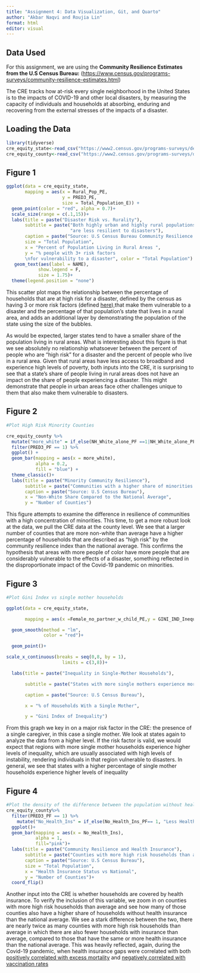 ```yaml
---
title: "Assignment 4: Data Visualization, Git, and Quarto"
author: "Akbar Naqvi and Roujia Lin"
format: html
editor: visual
---
```


## Data Used

For this assignment, we are using the **Community Resilience Estimates from the U.S Census Bureau:** (<https://www.census.gov/programs-surveys/community-resilience-estimates.html>)

The CRE tracks how at-risk every single neighborhood in the United States is to the impacts of COVID-19 and other local disasters, by measuring the capacity of individuals and households at absorbing, enduring and recovering from the external stresses of the impacts of a disaster.

## Loading the Data

```r

library(tidyverse)
cre_equity_state<-read_csv("https://www2.census.gov/programs-surveys/demo/datasets/community-resilience/2019/CRE_Equity_State_19.csv")
cre_equity_county<-read_csv("https://www2.census.gov/programs-surveys/demo/datasets/community-resilience/2019/CRE_Equity_County_19.csv")

```

## Figure 1

```r

ggplot(data = cre_equity_state,
       mapping = aes(x = Rural_Pop_PE,
                     y = PRED3_PE,
                     size = Total_Population_E)) + 
  geom_point(color = "red", alpha = 0.7)+
  scale_size(range = c(.1,15))+
  labs(title = paste("Disaster Risk vs. Rurality"),
       subtitle = paste("Both highly urban and highly rural populations can be vulnerable to disasters",
                        "are less resilient to disasters"),
       caption = paste("Source: U.S Census Bureau Community Resilience Estimates"),
       size = "Total Population",
       x = "Percent of Population Living in Rural Areas ",
       y = "% people with 3+ risk factors
       \nfor vulnerability to a disaster", color = "Total Population") +
   geom_text(aes(label = NAME), 
            show.legend = F,
            size = 1.75)+
  theme(legend.position = "none")


```

This scatter plot maps the relationship between the percentage of households that are at high risk for a disaster, defined by the census as having 3 or more risk factors (defined [here](https://www.census.gov/programs-surveys/community-resilience-estimates/technical-documentation/methodology.html)),that make them vulnerable to a disaster and the percentage of that population's state that lives in a rural area, and adds an additional layer by demonstrating the population of the state using the size of the bubbles.

As would be expected, larger states tend to have a smaller share of the population living in rural areas. What is interesting about this figure is that we see absolutely no relationship whatsoever between the percent of people who are "high risk" for a disaster and the percent of people who live in a rural area. Given that rural areas have less access to broadband and experience high levels of poverty, both inputs into the CRE, it is surprising to see that a state's share of people living in rural areas does not have an impact on the share of people experiencing a disaster. This might demonstrate that people in urban areas face other challenges unique to them that also make them vulnerable to disasters.

## Figure 2

```r

#Plot High Risk Minority Counties

cre_equity_county %>%
  mutate("more_white" = if_else(NH_White_alone_PF ==1|NH_White_alone_PF == 0 , "Less Non-White", "More Non_White")) %>%
  filter(PRED3_PF == 1) %>%
  ggplot() +
  geom_bar(mapping = aes(x = more_white), 
           alpha = 0.2,
           fill = "blue") +
  theme_classic()+
  labs(title = paste("Minority Community Resilience"),
       subtitle = paste("Communities with a higher share of minorities are less resilient than those with a lower share"),
       caption = paste("Source: U.S Census Bureau"),
       x = "Non-White Share Compared to the National Average",
       y = "Number of Counties")


```

This figure attempts to examine the difference in resilience of communities with a high concentration of minorities. This time, to get a more robust look at the data, we pull the CRE data at the county level. We see that a larger number of counties that are more non-white than average have a higher percentage of households that are described as "high risk" by the community resilience index than the national average. This confirms the hypothesis that areas with more people of color have more people that are considerably vulnerable to the effects of a disaster, something reflected in the disproportionate impact of the Covid-19 pandemic on minorities.

## Figure 3

```r



#Plot Gini Index vs single mother households

ggplot(data = cre_equity_state,

       mapping = aes(x =Female_no_partner_w_child_PE,y = GINI_IND_Inequality_E))+

  geom_smooth(method = "lm",
              color = "red")+

  geom_point()+

scale_x_continuous(breaks = seq(0,8, by = 1), 
                     limits = c(3,8))+

  labs(title = paste("Inequality in Single-Mother Households"),

       subtitle = paste("States with more single mothers experience more inequality"),

       caption = paste("Source: U.S Census Bureau"),

       x = "% of Households With a Single Mother",

       y = "Gini Index of Inequality")

```

From this graph we key in on a major risk factor in the CRE: the presence of a single caregiver, in this case a single mother. We look at states again to analyze the data from a higher level. If the risk factor is valid, we would expect that regions with more single mother households experience higher levels of inequality, which are usually associated with high levels of instability, rendering individuals in that region vulnerable to disasters. In general, we see that states with a higher percentage of single mother households experience higher levels of inequality

## Figure 4

```r

#Plot the density of the difference between the population without health insurance and national estimate 
cre_equity_county%>%
  filter(PRED3_PF == 1) %>%
    mutate("No_Health_Ins" = if_else(No_Health_Ins_PF== 1, "Less Health Insurance", "More Health Insurance")) %>%
  ggplot()+
  geom_bar(mapping = aes(x = No_Health_Ins), 
           alpha = 1,
           fill="pink")+ 
  labs(title = paste("Community Resilience and Health Insurance"),
       subtitle = paste("Counties with more high risk households than average have more people without health insurance than average"), 
       caption = paste("Source: U.S Census Bureau"), 
       size = "Total Population", 
       x = "Health Insurance Status vs National", 
       y = "Number of Counties")+
  coord_flip()

```

Another input into the CRE is whether households are covered by health insurance. To verify the inclusion of this variable, we zoom in on counties with more high risk households than average and see how many of those counties also have a higher share of households without health insurance than the national average. We see a stark difference between the two, there are nearly twice as many counties with more high risk households than average in which there are also fewer households with insurance than average, compared to those that have the same or more health insurance than the national average. This was heavily reflected, again, during the Covid-19 pandemic, when health insurance gaps were correlated with both [positively correlated with excess mortality](https://www.whitehouse.gov/cea/written-materials/2022/07/12/excess-mortality-during-the-pandemic-the-role-of-health-insurance/) and [negatively correlated with vaccination rates](https://www.kff.org/coronavirus-covid-19/poll-finding/kff-covid-19-vaccine-monitor-profile-of-the-unvaccinated/)
